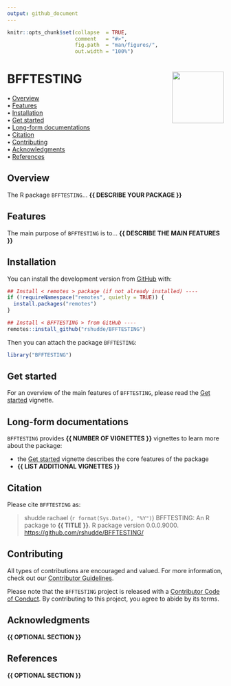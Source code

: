 ```yaml
---
output: github_document
---
```


<!-- README.md is generated from README.Rmd. Please edit that file -->


```r
knitr::opts_chunk$set(collapse  = TRUE,
                      comment   = "#>",
                      fig.path  = "man/figures/",
                      out.width = "100%")
```



BFFTESTING <img src="man/figures/package-sticker.png" align="right" style="float:right; height:120px;"/>
=========================================================

<!-- badges: start -->
<!-- badges: end -->



<p align="left">
  • <a href="#overview">Overview</a><br>
  • <a href="#features">Features</a><br>
  • <a href="#installation">Installation</a><br>
  • <a href="#get-started">Get started</a><br>
  • <a href="#long-form-documentations">Long-form documentations</a><br>
  • <a href="#citation">Citation</a><br>
  • <a href="#contributing">Contributing</a><br>
  • <a href="#acknowledgments">Acknowledgments</a><br>
  • <a href="#references">References</a>
</p>



## Overview


The R package `BFFTESTING`... **{{ DESCRIBE YOUR PACKAGE }}**



## Features

The main purpose of `BFFTESTING` is to... **{{ DESCRIBE THE MAIN FEATURES }}**



## Installation

You can install the development version from [GitHub](https://github.com/) with:

```r
## Install < remotes > package (if not already installed) ----
if (!requireNamespace("remotes", quietly = TRUE)) {
  install.packages("remotes")
}

## Install < BFFTESTING > from GitHub ----
remotes::install_github("rshudde/BFFTESTING")
```

Then you can attach the package `BFFTESTING`:

```r
library("BFFTESTING")
```



## Get started

For an overview of the main features of `BFFTESTING`, please read the 
[Get started](https://rshudde.github.io/BFFTESTING/articles/BFFTESTING.html)
vignette.



## Long-form documentations

`BFFTESTING` provides **{{ NUMBER OF VIGNETTES }}** vignettes to learn more about the package:

- the [Get started](https://rshudde.github.io/BFFTESTING/articles/BFFTESTING.html)
vignette describes the core features of the package
- **{{ LIST ADDITIONAL VIGNETTES }}**



## Citation

Please cite `BFFTESTING` as: 

> shudde rachael (`r format(Sys.Date(), "%Y")`) BFFTESTING: An R 
package to **{{ TITLE }}**. R package version 0.0.0.9000. 
<https://github.com/rshudde/BFFTESTING/>



## Contributing

All types of contributions are encouraged and valued. For more information, 
check out our [Contributor Guidelines](https://github.com/rshudde/BFFTESTING/blob/main/CONTRIBUTING.md).

Please note that the `BFFTESTING` project is released with a 
[Contributor Code of Conduct](https://contributor-covenant.org/version/2/1/CODE_OF_CONDUCT.html). 
By contributing to this project, you agree to abide by its terms.



## Acknowledgments

**{{ OPTIONAL SECTION }}**



## References

**{{ OPTIONAL SECTION }}**
